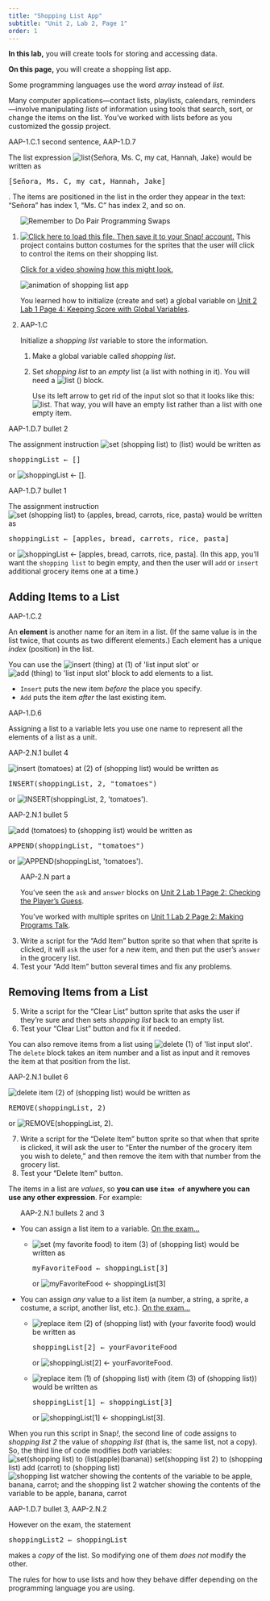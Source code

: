 ```yaml
---
title: "Shopping List App"
subtitle: "Unit 2, Lab 2, Page 1"
order: 1
---
```


```{=html}
<script type="text/javascript" src="/utilities/gifffer.min.js"></script>
```
```{=html}
<script type="text/javascript">window.onload = function() {Gifffer();}</script>
```
<link rel="stylesheet" type="text/css" href="/css/bjc-gifffer.css">

::: learn
<p><strong>In this lab,</strong> you will create tools for storing and accessing data.</p>

<p><strong>On this page,</strong> you will create a shopping list app.</p>
:::

::: sidenoteBig
Some programming languages use the word <em>array</em> instead of <em>list</em>.
:::

<p>Many computer applications---contact lists, playlists, calendars, reminders---involve manipulating <em>lists</em> of information using tools that search, sort, or change the items on the list. You've worked with lists before as you customized the gossip project.<br /></p>

::: examFullWidth
::: comment
AAP-1.C.1 second sentence, AAP-1.D.7
:::

::: pseudop
The list expression <img src="/img/1-introduction/list-from-who.png" title="list{Señora, Ms. C, my cat, Hannah, Jake}" alt="list{Señora, Ms. C, my cat, Hannah, Jake}" class="inline"/> would be written as

```{=html}
<pre class="inline">[Señora, Ms. C, my cat, Hannah, Jake]</pre>
```
. The items are positioned in the list in the order they appear in the text: "Señora" has index 1, "Ms. C" has index 2, and so on.
:::
:::

::: {#first .forYouToDo}
<ol>

<img src="/img/icons/pair-programming-swap-reminder.png" title="Remember to Do Pair Programming Swaps" alt="Remember to Do Pair Programming Swaps" class="imageRight"/>

<li><a class="run" href="/prog/2-complexity/U2L2-ShoppingList.xml" target="_blank"><img src="/img/icons/load-save.png" title="Click here to load this file. Then save it to your Snap! account." alt="Click here to load this file. Then save it to your Snap! account." class="inline"/></a> This project contains button costumes for the sprites that the user will click to control the items on their shopping list.</li>

::: endnote
<a href="#hint-shopping-list-example" data-bs-toggle="collapse" title="Click for a video showing how the shopping list app might look.">Click for a video showing how this might look.</a>

::: {#hint-shopping-list-example .collapse}
<img alt="animation of shopping list app" class="indent" data-gifffer="/img/3-lists/shopping-list-project-v3.gif"/>
:::
:::

::: sidenoteBig
You learned how to initialize (create and set) a global variable on <a href="/cur/programming/2-complexity/1-variables-games/4-keeping-score.html?topic=nyc_bjc%2F2-conditionals-abstraction.topic&course=bjc4nyc.html&novideo&noassignment" title="Unit 2 Lab 1 Page 4: Keeping Score with Global Variables">Unit 2 Lab 1 Page 4: Keeping Score with Global Variables</a>.
:::

<li>

::: comment
AAP-1.C
:::

Initialize a <var>shopping list</var> variable to store the information.

<ol>

<li>Make a global variable called <var>shopping list</var>.</li>

<li>

Set <var>shopping list</var> to an <em>empty</em> list (a list with nothing in it). You will need a <img src="/img/blocks/list-full-size.png" title="list ()" alt="list ()" class="inline"/> block.

::: narrower
Use its left arrow to get rid of the input slot so that it looks like this: <img src="/img/blocks/empty-list-block.png" title="list" alt="list"/>. That way, you will have an empty list rather than a list with one empty item.
:::

</li>

</ol>

</li>

</ol>
:::

::: examFullWidth
::: comment
AAP-1.D.7 bullet 2
:::

::: pseudop
The assignment instruction <img src="/img/2-complexity/example-blank-list-assignment.png" title="set (shopping list) to (list)" alt="set (shopping list) to (list)" class="inline"/> would be written as

```{=html}
<pre class="inline">shoppingList &leftarrow; []</pre>
```
or <img src="/img/2-complexity/shoppinglist-empty-list-assignment-blocktran.png" title="shoppingList ← []" alt="shoppingList ← []"/>.
:::

::: comment
AAP-1.D.7 bullet 1
:::

::: pseudop
The assignment instruction <img src="/img/2-complexity/example-list-assignment.png" title="set (shopping list) to {apples, bread, carrots, rice, pasta}" alt="set (shopping list) to {apples, bread, carrots, rice, pasta}" class="inline"/> would be written as

```{=html}
<pre class="inline">shoppingList &leftarrow; [apples, bread, carrots, rice, pasta]</pre>
```
or <img src="/img/2-complexity/shoppinglist-full-list-assignment-blocktran.png" title="shoppingList ← [apples, bread, carrots, rice, pasta]" alt="shoppingList ← [apples, bread, carrots, rice, pasta]"/>. (In this app, you'll want the <code>shopping list</code> to begin empty, and then the user will <code>add</code> or <code>insert</code> additional grocery items one at a time.)
:::
:::

<h2>Adding Items to a List</h2>

<p>

::: vocabBig
::: commentBig
AAP-1.C.2
:::

<p>An <strong>element</strong> is another name for an item in a list. (If the same value is in the list twice, that counts as two different elements.) Each element has a unique <em>index</em> (position) in the list.</p>
:::

You can use the <img src="/img/blocks/insert.png" title="insert (thing) at (1) of &apos;list input slot&apos;" alt="insert (thing) at (1) of &apos;list input slot&apos;" class="inline"/> or <img src="/img/blocks/add.png" title="add (thing) to &apos;list input slot&apos;" alt="add (thing) to &apos;list input slot&apos;" class="inline"/> block to add elements to a list.

<ul>

<li><code>Insert</code> puts the new item <em>before</em> the place you specify.</li>

<li><code>Add</code> puts the item <em>after</em> the last existing item.</li>

</ul>

</p>

::: comment
AAP-1.D.6
:::

<p>Assigning a list to a variable lets you use one name to represent all the elements of a list as a unit.</p>

::: examFullWidth
::: comment
AAP-2.N.1 bullet 4
:::

::: pseudop
<img src="/img/2-complexity/insert-tomatoes-at-2-of-shopping-list.png" title="insert (tomatoes) at (2) of (shopping list)" alt="insert (tomatoes) at (2) of (shopping list)" class="inline"/> would be written as

```{=html}
<pre class="inline">INSERT(shoppingList, 2, "tomatoes")</pre>
```
or <img src="/img/2-complexity/insert-blocktran.png" title="INSERT(shoppingList, 2, &apos;tomatoes&apos;)" alt="INSERT(shoppingList, 2, &apos;tomatoes&apos;)" class="inline"/>.
:::

::: comment
AAP-2.N.1 bullet 5
:::

::: pseudop
<img src="/img/2-complexity/add-tomatoes-to-shopping-list.png" title="add (tomatoes) to (shopping list)" alt="add (tomatoes) to (shopping list)" class="inline"/> would be written as

```{=html}
<pre class="inline">APPEND(shoppingList, "tomatoes")</pre>
```
or <img src="/img/2-complexity/add-blocktran.png" title="APPEND(shoppingList, &apos;tomatoes&apos;)" alt="APPEND(shoppingList, &apos;tomatoes&apos;)" class="inline"/>.
:::
:::

::: forYouToDo
<ol start="3">

::: comment
AAP-2.N part a
:::

::: sidenoteBig
<p>You've seen the <code>ask</code> and <code>answer</code> blocks on <a href="/cur/programming/2-complexity/1-variables-games/2-checking-player-guess.html?topic=nyc_bjc%2F2-conditionals-abstraction.topic&course=bjc4nyc.html&novideo&noassignment" title="Unit 2 Lab 1 Page 2: Checking the Player's Guess">Unit 2 Lab 1 Page 2: Checking the Player's Guess</a>.</p>

<p>You've worked with multiple sprites on <a href="/cur/programming/1-introduction/2-gossip-and-greet/2-gossip.html?topic=nyc_bjc%2F1-intro-loops.topic&course=bjc4nyc.html&novideo&noassignment" title="Unit 1 Lab 2 Page 2: Making Programs Talk">Unit 1 Lab 2 Page 2: Making Programs Talk</a>.</p>
:::

<li>Write a script for the "Add Item" button sprite so that when that sprite is clicked, it will <code>ask</code> the user for a new item, and then put the user's <code>answer</code> in the grocery list.</li>

<li>Test your "Add Item" button several times and fix any problems.</li>

</ol>
:::

<h2>Removing Items from a List</h2>

::: forYouToDo
<ol start="5">

<li>Write a script for the "Clear List" button sprite that asks the user if they're sure and then sets <var>shopping list</var> back to an empty list.</li>

<li>Test your "Clear List" button and fix it if needed.</li>

</ol>
:::

<p>You can also remove items from a list using <img src="/img/blocks/delete.png" title="delete (1) of &apos;list input slot&apos;" alt="delete (1) of &apos;list input slot&apos;" class="inline"/>. The <code>delete</code> block takes an item number and a list as input and it removes the item at that position from the list.</p>

::: examFullWidth
::: pseudop
::: comment
AAP-2.N.1 bullet 6
:::

<img src="/img/2-complexity/delete-item-2-of-shopping-list.png" title="delete item (2) of (shopping list)" alt="delete item (2) of (shopping list)" class="inline"/> would be written as

```{=html}
<pre class="inline">REMOVE(shoppingList, 2)</pre>
```
or <img src="/img/2-complexity/remove-blocktran.png" title="REMOVE(shoppingList, 2)" alt="REMOVE(shoppingList, 2)" class="inline"/>.
:::
:::

::: forYouToDo
<ol start="7">

<li>Write a script for the "Delete Item" button sprite so that when that sprite is clicked, it will ask the user to "Enter the number of the grocery item you wish to delete," and then remove the item with that number from the grocery list.</li>

<li>Test your "Delete Item" button.</li>

</ol>
:::

::: examFullWidth
::: pseudop
The items in a list are <em>values</em>, so <strong>you can use <code>item of</code> anywhere you can use any other expression</strong>. For example:

<ul>

::: comment
AAP-2.N.1 bullets 2 and 3
:::

<li>

You can assign a list item to a variable. <a href="#hint-assigning-element-to-variable" data-bs-toggle="collapse" title="You can assign a list item to a variable. On the exam...">On the exam...</a>

::: {#hint-assigning-element-to-variable .collapse}
<ul>

<li>

<img src="/img/2-complexity/assigning-element-to-variable.png" title="set (my favorite food) to item (3) of (shopping list)" alt="set (my favorite food) to item (3) of (shopping list)" class="inline"/> would be written as

```{=html}
<pre class="inline">myFavoriteFood &leftarrow; shoppingList[3]</pre>
```
or <img src="/img/2-complexity/assigning-element-to-variable-blocktran.png" title="myFavoriteFood ← shoppingList[3]" alt="myFavoriteFood ← shoppingList[3]" class="inline"/>

</li>

</ul>
:::

</li>

<li>

You can assign <em>any</em> value to a list item (a number, a string, a sprite, a costume, a script, another list, etc.). <a href="#hint-assigning-anything-to-element" data-bs-toggle="collapse" title="You can assign <em>any</em> value to a list item (a number, a string, a sprite, a costume, a script, another list, etc.). On the exam...">On the exam...</a>

::: {#hint-assigning-anything-to-element .collapse}
<ul>

<li>

<img src="/img/2-complexity/assigning-variable-to-element.png" title="replace item (2) of (shopping list) with (your favorite food)" alt="replace item (2) of (shopping list) with (your favorite food)" class="inline"/> would be written as

```{=html}
<pre class="inline">shoppingList[2] &leftarrow; yourFavoriteFood</pre>
```
or <img src="/img/2-complexity/assigning-variable-to-element-blocktran.png" title="shoppingList[2] ← yourFavoriteFood" alt="shoppingList[2] ← yourFavoriteFood" class="inline"/>.

</li>

<li>

<img src="/img/2-complexity/assigning-element-to-element.png" title="replace item (1) of (shopping list) with (item (3) of (shopping list))" alt="replace item (1) of (shopping list) with (item (3) of (shopping list))" class="inline"/> would be written as

```{=html}
<pre class="inline">shoppingList[1] &leftarrow; shoppingList[3]</pre>
```
or <img src="/img/2-complexity/assigning-element-to-element-blocktran.png" title="shoppingList[1] ← shoppingList[3]" alt="shoppingList[1] ← shoppingList[3]" class="inline"/>.

</li>

</ul>
:::

</li>

</ul>
:::
:::

::: examFullWidth
<p>When you run this script in Snap<em>!</em>, the second line of code assigns to <var>shopping list 2</var> the value of <var>shopping list</var> (that is, the same list, not a copy). So, the third line of code modifies <em>both</em> variables: <br /> <img src="/img/2-complexity/example-list-by-reference.png" title="set(shopping list) to (list(apple)(banana))
set(shopping list 2) to (shopping list)
add (carrot) to (shopping list)" alt="set(shopping list) to (list(apple)(banana))
set(shopping list 2) to (shopping list)
add (carrot) to (shopping list)" class="indent"/> <img src="/img/2-complexity/example-list-by-reference-stage.png" title="shopping list watcher showing the contents of the variable to be apple, banana, carrot; and the shopping list 2 watcher showing the contents of the variable to be apple, banana, carrot" alt="shopping list watcher showing the contents of the variable to be apple, banana, carrot; and the shopping list 2 watcher showing the contents of the variable to be apple, banana, carrot" class="indent"/><br /></p>

::: comment
AAP-1.D.7 bullet 3, AAP-2.N.2
:::

::: pseudop
However on the exam, the statement

```{=html}
<pre class="inline">shoppingList2 &leftarrow; shoppingList</pre>
```
makes a <em>copy</em> of the list. So modifying one of them <em>does not</em> modify the other.
:::

<p>The rules for how to use lists and how they behave differ depending on the programming language you are using.</p>
:::
